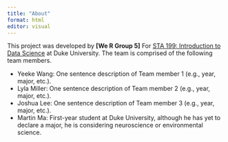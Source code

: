 ```yaml
---
title: "About"
format: html
editor: visual
---
```


This project was developed by **\[We R Group 5\]** For [STA 199: Introduction to Data Science](https://sta199-s23-2.github.io/) at Duke University. The team is comprised of the following team members.

-   Yeeke Wang: One sentence description of Team member 1 (e.g., year, major, etc.).
-   Lyla Miller: One sentence description of Team member 2 (e.g., year, major, etc.).
-   Joshua Lee: One sentence description of Team member 3 (e.g., year, major, etc.).
-   Martin Ma: First-year student at Duke University, although he has yet to declare a major, he is considering neuroscience or environmental science.
